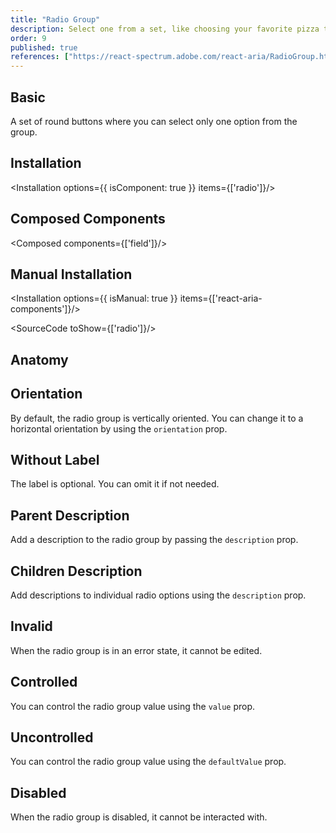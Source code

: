 ```yaml
---
title: "Radio Group"
description: Select one from a set, like choosing your favorite pizza topping; only one can win, ensuring clear choices.
order: 9
published: true
references: ["https://react-spectrum.adobe.com/react-aria/RadioGroup.html#props"]
---
```


## Basic
A set of round buttons where you can select only one option from the group.
<How toUse="forms/radio-group/radio-group-demo" />

## Installation
<Installation options={{ isComponent: true }} items={['radio']}/>

## Composed Components
<Composed components={['field']}/>

## Manual Installation
<Installation options={{ isManual: true }} items={['react-aria-components']}/>

<SourceCode toShow={['radio']}/>

## Anatomy
<Anatomy show='radio-group-anatomy'/>

## Orientation
By default, the radio group is vertically oriented. You can change it to a horizontal orientation by using the `orientation` prop.
<How minW72 toUse="forms/radio-group/radio-group-orientation-demo" />

## Without Label
The label is optional. You can omit it if not needed.

## Parent Description
Add a description to the radio group by passing the `description` prop.
<How minW72 toUse="forms/radio-group/radio-group-description-demo" />

## Children Description
Add descriptions to individual radio options using the `description` prop.
<How minW72 toUse="forms/radio-group/radio-group-children-description-demo" />

## Invalid
When the radio group is in an error state, it cannot be edited.
<How toUse="forms/radio-group/radio-group-demo" />

## Controlled
You can control the radio group value using the `value` prop.
<How minW72 toUse="forms/radio-group/radio-group-controlled-demo" />

## Uncontrolled
You can control the radio group value using the `defaultValue` prop.
<How minW72 toUse="forms/radio-group/radio-group-uncontrolled-demo" />

## Disabled
When the radio group is disabled, it cannot be interacted with.
<How toUse="forms/radio-group/radio-group-disabled-demo" />
